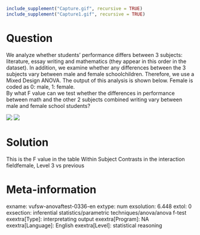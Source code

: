 ```r
include_supplement("Capture.gif", recursive = TRUE)
include_supplement("Capture1.gif", recursive = TRUE)
```

Question
========
We analyze whether students' performance differs between 3 subjects: literature, essay writing and mathematics (they appear in this order in the dataset). In addition, we examine whether any differences between the 3 subjects vary between male and female schoolchildren. Therefore, we use a Mixed Design ANOVA. The output of this analysis is shown below. Female is coded as 0: male, 1: female.  
By what F value can we test whether the differences in performance between math and the other 2 subjects combined writing vary between male and female school students?   
  
![](Capture.gif)
![](mediafiles/Capture1.gif)


Solution
========

This is the F value in the table Within Subject Contrasts in the interaction fieldfemale, Level 3 vs previous

Meta-information
================
exname: vufsw-anovaftest-0336-en
extype: num
exsolution: 6.448
extol: 0
exsection: inferential statistics/parametric techniques/anova/anova f-test
exextra[Type]: interpretating output
exextra[Program]: NA
exextra[Language]: English
exextra[Level]: statistical reasoning

